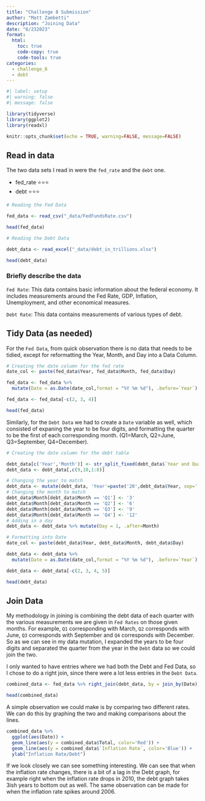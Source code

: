 ```yaml
---
title: "Challenge 8 Submission"
author: "Matt Zambetti"
description: "Joining Data"
date: "6/232023"
format:
  html:
    toc: true
    code-copy: true
    code-tools: true
categories:
  - challenge_8
  - debt
---
```


```r
#| label: setup
#| warning: false
#| message: false

library(tidyverse)
library(ggplot2)
library(readxl)

knitr::opts_chunk$set(echo = TRUE, warning=FALSE, message=FALSE)
```

## Read in data

The two data sets I read in were the `fed_rate` and the `debt` one.

  - fed_rate ⭐⭐⭐
  - debt ⭐⭐⭐

```r

# Reading the Fed Data

fed_data <- read_csv("_data/FedFundsRate.csv")

head(fed_data)

# Reading the Debt Data

debt_data <- read_excel("_data/debt_in_trillions.xlsx")

head(debt_data)

```

### Briefly describe the data

`Fed Rate`: This data contains basic information about the federal economy. It includes measurements around the Fed Rate, GDP, Inflation, Unemployment, and other economical measures.

`Debt Rate`: This data contains measurements of various types of debt.

## Tidy Data (as needed)

For the `Fed Data`, from quick observation there is no data that needs to be tidied, except for reformatting the Year, Month, and Day into a Data Column.

```r

# Creating the date column for the fed rate
date_col <- paste(fed_data$Year, fed_data$Month, fed_data$Day)

fed_data <- fed_data %>%
  mutate(Date = as.Date(date_col,format = "%Y %m %d"), .before=`Year`)

fed_data <- fed_data[-c(2, 3, 4)]

head(fed_data)

```

Similarly, for the `Debt Data` we had to create a `Date` variable as well, which consisted of expaning the year to be four digits, and formatting the quarter to be the first of each corresponding month. (Q1=March, Q2=June, Q3=September, Q4=December).

```r

# Creating the date column for the debt table

debt_data[c('Year','Month')] <- str_split_fixed(debt_data$`Year and Quarter`, ':', 2)
debt_data <- debt_data[,c(9,10,1:8)]

# Changing the year to match
debt_data <- mutate(debt_data, 'Year'=paste('20',debt_data$Year, sep=''))
# Changing the month to match
debt_data$Month[debt_data$Month == 'Q1'] <- '3'
debt_data$Month[debt_data$Month == 'Q2'] <- '6'
debt_data$Month[debt_data$Month == 'Q3'] <- '9'
debt_data$Month[debt_data$Month == 'Q4'] <- '12'
# Adding in a day
debt_data <- debt_data %>% mutate(Day = 1, .after=Month)

# Formatting into Date
date_col <- paste(debt_data$Year, debt_data$Month, debt_data$Day)

debt_data <- debt_data %>%
  mutate(Date = as.Date(date_col,format = "%Y %m %d"), .before=`Year`)

debt_data <- debt_data[-c(2, 3, 4, 5)]

head(debt_data)


```

## Join Data

My methodology in joining is combining the debt data of each quarter with the various measurements we are given in `Fed Rates` on those given months. For example, `Q1` corresponding with March, `Q2` corresponds with June, `Q3` corresponds with September and `Q4` corresponds with December. So as we can see in my data mutation, I expanded the years to be four digits and separated the quarter from the year in the `Debt` data so we could join the two.

I only wanted to have entries where we had both the Debt and Fed Data, so I chose to do a right join, since there were a lot less entries in the `Debt Data`.

```r

combined_data <- fed_data %>% right_join(debt_data, by = join_by(Date))

head(combined_data)

```

A simple observation we could make is by comparing two different rates. We can do this by graphing the two and making comparisons about the lines.

```r

combined_data %>%
  ggplot(aes(Date)) +
  geom_line(aes(y = combined_data$Total, color='Red')) +
  geom_line(aes(y = combined_data$`Inflation Rate`, color='Blue')) +
  ylab("Inflation Rate/Debt")

```
If we look closely we can see something interesting. We can see that when the inflation rate changes, there is a bit of a lag in the Debt graph, for example right when the inflation rate drops in 2010, the debt graph takes 3ish years to bottom out as well. The same observation can be made for when the inflation rate spikes around 2006.
